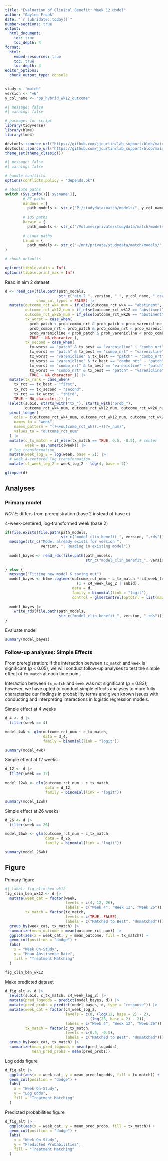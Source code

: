```yaml
---
title: "Evaluation of Clinical Benefit: Week 12 Model"
author: "Gaylen Fronk"
date: "`r lubridate::today()`"
number-sections: true
output: 
  html_document:
    toc: true 
    toc_depth: 4
format:
  html:
    embed-resources: true
    toc: true
    toc-depth: 4
editor_options: 
  chunk_output_type: console
---
```


```r
study <- "match"
version <- "v6"
y_col_name <- "pp_hybrid_wk12_outcome"
```

```r
#| message: false
#| warning: false

# packages for script
library(tidyverse)
library(blme)
library(lme4)

devtools::source_url("https://github.com/jjcurtin/lab_support/blob/main/fun_eda.R?raw=true")
devtools::source_url("https://github.com/jjcurtin/lab_support/blob/main/chtc/static_files/fun_chtc.R?raw=true")
theme_set(theme_classic()) 
```

```r
#| message: false
#| warning: false

# handle conflicts
options(conflicts.policy = "depends.ok")
```

```r

# absolute paths
switch (Sys.info()[['sysname']],
        # PC paths
        Windows = {
          path_models <- str_c("P:/studydata/match/models/", y_col_name)},
        
        # IOS paths
        Darwin = {
          path_models <- str_c("/Volumes/private/studydata/match/models/", y_col_name)},
        
        # Linux paths
        Linux = {
          path_models <- str_c("~/mnt/private/studydata/match/models/", y_col_name)}
)
```

```r

# chunk defaults

options(tibble.width = Inf)
options(tibble.print_max = Inf)
```

Read in aim 2 dataset
```r

d <- read_csv(file.path(path_models, 
                        str_c("aim_2_", version, "_", y_col_name, ".csv")),
              show_col_types = FALSE) |> 
  mutate(outcome_rct_wk4_num = if_else(outcome_rct_wk4 == "abstinent", 1, 0),
         outcome_rct_wk12_num = if_else(outcome_rct_wk12 == "abstinent", 1, 0),
         outcome_rct_wk26_num = if_else(outcome_rct_wk26 == "abstinent", 1, 0),
         tx_worst = case_when(
           prob_patch < prob_combo_nrt & prob_patch < prob_varenicline ~ "patch",
           prob_combo_nrt < prob_patch & prob_combo_nrt < prob_varenicline ~ "combo_nrt",
           prob_varenicline < prob_patch & prob_varenicline < prob_combo_nrt ~ "varenicline",
           TRUE ~ NA_character_),
         tx_second = case_when(
           tx_worst == "patch" & tx_best == "varenicline" ~ "combo_nrt",
           tx_worst == "patch" & tx_best == "combo_nrt" ~ "varenicline",
           tx_worst == "varenicline" & tx_best == "patch" ~ "combo_nrt",
           tx_worst == "varenicline" & tx_best == "combo_nrt" ~ "patch",
           tx_worst == "combo_nrt" & tx_best == "varenicline" ~ "patch",
           tx_worst == "combo_nrt" & tx_best == "patch" ~ "varenicline",
           TRUE ~ NA_character_)) |> 
  mutate(tx_rank = case_when(
    tx_rct == tx_best ~ "first",
    tx_rct == tx_second ~ "second",
    tx_rct == tx_worst ~ "third",
    TRUE ~ NA_character_)) |> 
  select(subid, starts_with("tx_"), starts_with("prob_"),
         outcome_rct_wk4_num, outcome_rct_wk12_num, outcome_rct_wk26_num) |> 
  pivot_longer(
    cols = c(outcome_rct_wk4_num, outcome_rct_wk12_num, outcome_rct_wk26_num),
    names_to = "week",
    names_pattern = "(?<=outcome_rct_wk)(.+)(?=_num)",
    values_to = "outcome_rct_num"
  ) |> 
  mutate(c_tx_match = if_else(tx_match == TRUE, 0.5, -0.5), # center
         week = as.numeric(week)) |> 
  # log transformation
  mutate(week_log_2 = log(week, base = 2)) |> 
  # week 4-centered log transformation
  mutate(c4_week_log_2 = week_log_2 - log(4, base = 2))

glimpse(d)

```

## Analyses

### Primary model

*NOTE*: differs from preregistration (base 2 instead of base e)

4-week-centered, log-transformed week (base 2)
```r
if(file.exists(file.path(path_models, 
                         str_c("model_clin_benefit_", version, ".rds")))){
  message(str_c("Model already exists for version ", 
                version, ". Reading in existing model"))
  
  model_bayes <- read_rds(file.path(path_models, 
                                    str_c("model_clin_benefit_", version, ".rds")))
  
} else {
  message("Fitting new model & saving out")
  model_bayes <- blme::bglmer(outcome_rct_num ~ c_tx_match * c4_week_log_2 + 
                                (1 + c4_week_log_2 | subid),
                              data = d,
                              family = binomial(link = "logit"),
                              control = glmerControl(optCtrl = list(maxfun = 3e6)))
  
  model_bayes |> 
    write_rds(file.path(path_models, 
                        str_c("model_clin_benefit_", version, ".rds")))
}

```

Evaluate model
```r
summary(model_bayes)
```

### Follow-up analyses: Simple Effects

From preregistration: If the interaction between `tx_match` and `week` is significant (*p* < 0.05), we will conduct follow-up analyses to test the simple effect of `tx_match` at each time point.

Interaction between `tx_match` and `week` was not significant (*p* = 0.83); however, we have opted to conduct simple effects analyses to more fully characterize our findings in probability terms and given known issues with conducting and interpreting interactions in logistic regression models.

Simple effect at 4 weeks
```r
d_4 <- d |> 
  filter(week == 4)

model_4wk <- glm(outcome_rct_num ~ c_tx_match, 
                 data = d_4,
                 family = binomial(link = "logit"))

summary(model_4wk)
```

Simple effect at 12 weeks
```r
d_12 <- d |> 
  filter(week == 12)

model_12wk <- glm(outcome_rct_num ~ c_tx_match, 
                  data = d_12,
                  family = binomial(link = "logit"))

summary(model_12wk)
```

Simple effect at 26 weeks
```r
d_26 <- d |> 
  filter(week == 26)

model_26wk <- glm(outcome_rct_num ~ c_tx_match, 
                  data = d_26,
                  family = binomial(link = "logit"))

summary(model_26wk)
```

## Figure

Primary figure
```r
#| label: fig-clin-ben-wk12
fig_clin_ben_wk12 <- d |> 
  mutate(week_cat = factor(week,
                           levels = c(4, 12, 26),
                           labels = c("Week 4", "Week 12", "Week 26")),
         tx_match = factor(tx_match, 
                           levels = c(TRUE, FALSE),
                           labels = c("Matched to Best", "Unmatched"))) |> 
  group_by(week_cat, tx_match) |> 
  summarize(mean_outcome = mean(outcome_rct_num)) |> 
  ggplot(aes(x = week_cat, y = mean_outcome, fill = tx_match)) +
  geom_col(position = "dodge") +
  labs(
    x = "Week On-Study",
    y = "Mean Abstinence Rate",
    fill = "Treatment Matching"
  )

fig_clin_ben_wk12
```

Make predicted dataset
```r

d_fig_alt <- d |> 
  select(subid, c_tx_match, c4_week_log_2) |> 
  mutate(pred_logodds = predict(model_bayes, d)) |> 
  mutate(pred_probs = predict(model_bayes, d, type = "response")) |> 
  mutate(week_cat = factor(c4_week_log_2,
                           levels = c(0, (log(12, base = 2) - 2), 
                                      (log(26, base = 2) - 2)),
                           labels = c("Week 4", "Week 12", "Week 26")),
         tx_match = factor(c_tx_match, 
                           levels = c(0.5, -0.5),
                           labels = c("Matched to Best", "Unmatched"))) |> 
  group_by(week_cat, tx_match) |> 
  summarize(mean_pred_logodds = mean(pred_logodds),
            mean_pred_probs = mean(pred_probs))
```

Log odds figure
```r
d_fig_alt |> 
  ggplot(aes(x = week_cat, y = mean_pred_logodds, fill = tx_match)) +
  geom_col(position = "dodge") +
  labs(
    x = "Week On-Study",
    y = "Log Odds",
    fill = "Treatment Matching"
  )
```

Predicted probabilities figure
```r
d_fig_alt |> 
  ggplot(aes(x = week_cat, y = mean_pred_probs, fill = tx_match)) +
  geom_col(position = "dodge") +
  labs(
    x = "Week On-Study",
    y = "Predicted Probabilities",
    fill = "Treatment Matching"
  )
```
